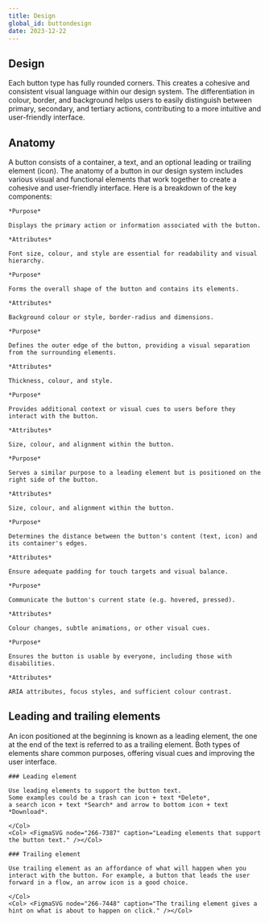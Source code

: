 ```yaml
---
title: Design
global_id: buttondesign
date: 2023-12-22
---
```


## Design

Each button type has fully rounded corners. This creates a cohesive and consistent visual language within our design system. The differentiation in colour, border, and background helps users to easily distinguish between primary, secondary, and tertiary actions, contributing to a more intuitive and user-friendly interface.
<Row>
<Col>
    <FigmaSVG 
        node="258-2977" 
        caption="A primary button has a solid container."
    />
</Col>
<Col>
    <FigmaSVG 
        node="258-2986" 
        caption="A secondary button has a transparent container and 1 px border."
    />
</Col>
<Col>
    <FigmaSVG 
        node="258-2989" 
        caption="A tertiary button has transparent container and no border."
    />
</Col>
</Row>

 <Spacer size="medium" decorated />

<Row>
<Col>

## Anatomy

A button consists of a container, a text, and an optional leading or trailing element (icon). The anatomy of a button in our design system includes various visual and functional elements that work together to create a cohesive and user-friendly interface. Here is a breakdown of the key components:

</Col>
<Col>
    <FigmaSVG 
        node="258-3056" 
        caption="Container, text, leading and trailing element."
    />
</Col>
</Row>

<Row>
<Col>
    <FigmaSVG node="264-6654" caption="Text" />
   
    *Purpose*

    Displays the primary action or information associated with the button.

    *Attributes*

    Font size, colour, and style are essential for readability and visual hierarchy.
</Col>
<Col>
    <FigmaSVG node="264-6656" caption="Container" />

    *Purpose*

    Forms the overall shape of the button and contains its elements.

    *Attributes*

    Background colour or style, border-radius and dimensions.
    
</Col>
<Col>
    <FigmaSVG node="264-6658" caption="Border" />
 
    *Purpose*

    Defines the outer edge of the button, providing a visual separation from the surrounding elements.

    *Attributes*

    Thickness, colour, and style.
    
</Col>
</Row>
<Row>
<Col>
    <FigmaSVG node="264-7238" caption="Leading element" />
    
    *Purpose*

    Provides additional context or visual cues to users before they interact with the button.

    *Attributes*

    Size, colour, and alignment within the button.
</Col>
<Col>
    <FigmaSVG node="264-7241" caption="Trailing element" />

    *Purpose*

    Serves a similar purpose to a leading element but is positioned on the right side of the button.

    *Attributes*

    Size, colour, and alignment within the button.
    
</Col>
<Col>
    <FigmaSVG node="264-7245" caption="Spacing/Padding" />
    
    *Purpose*

    Determines the distance between the button's content (text, icon) and its container's edges.

    *Attributes*

    Ensure adequate padding for touch targets and visual balance.
    
</Col>
</Row>
<Row>
<Col>
    <FigmaSVG node="264-7314" caption="State indicators" />
    
    *Purpose*

    Communicate the button's current state (e.g. hovered, pressed).

    *Attributes*

    Colour changes, subtle animations, or other visual cues.
</Col>
<Col>
    <FigmaSVG node="264-7319" caption="Accessibility features" />
  
    *Purpose*

    Ensures the button is usable by everyone, including those with disabilities.

    *Attributes*

    ARIA attributes, focus styles, and sufficient colour contrast.
    
</Col>
<Col> </Col>
</Row>

 <Spacer size="medium" decorated />

## Leading and trailing elements

An icon positioned at the beginning is known as a leading element, the one at the end of the text is referred to as a trailing element. Both types of elements share common purposes, offering visual cues and improving the user interface. 

<Row>
    <Col>
    
    ### Leading element
    
    Use leading elements to support the button text. 
    Some examples could be a trash can icon + text *Delete*, 
    a search icon + text *Search* and arrow to bottom icon + text *Download*.    

    </Col>
    <Col> <FigmaSVG node="266-7387" caption="Leading elements that support the button text." /></Col>
</Row>


<Row>
    <Col>
    
    ### Trailing element
    
    Use trailing element as an affordance of what will happen when you interact with the button. For example, a button that leads the user forward in a flow, an arrow icon is a good choice.    
    
    </Col>
    <Col> <FigmaSVG node="266-7448" caption="The trailing element gives a hint on what is about to happen on click." /></Col>
</Row>


